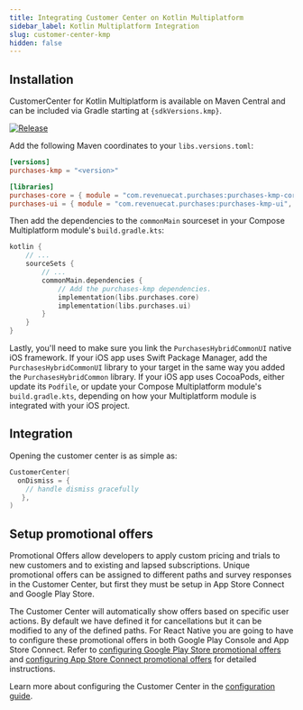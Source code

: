 ```yaml
---
title: Integrating Customer Center on Kotlin Multiplatform
sidebar_label: Kotlin Multiplatform Integration
slug: customer-center-kmp
hidden: false
---
```


<OverviewPartial />

## Installation

CustomerCenter for Kotlin Multiplatform is available on Maven Central and can be included via Gradle starting at <code>{sdkVersions.kmp}</code>.

[![Release](https://img.shields.io/github/release/RevenueCat/purchases-kmp.svg?style=flat)](https://github.com/RevenueCat/purchases-kmp/releases)

Add the following Maven coordinates to your `libs.versions.toml`:
```toml libs.versions.toml
[versions] 
purchases-kmp = "<version>"

[libraries]
purchases-core = { module = "com.revenuecat.purchases:purchases-kmp-core", version.ref = "<version>" }
purchases-ui = { module = "com.revenuecat.purchases:purchases-kmp-ui", version.ref = "<version>" }
```

Then add the dependencies to the `commonMain` sourceset in your Compose Multiplatform module's `build.gradle.kts`:
```kotlin build.gradle.kts
kotlin {
    // ...
    sourceSets {
        // ...
        commonMain.dependencies {  
            // Add the purchases-kmp dependencies.
            implementation(libs.purchases.core)  
            implementation(libs.purchases.ui)  
        }
    }
}
```

Lastly, you'll need to make sure you link the `PurchasesHybridCommonUI` native iOS framework. If your iOS app uses Swift Package Manager, add the `PurchasesHybridCommonUI` library to your target in the same way you added the `PurchasesHybridCommon` library. If your iOS app uses CocoaPods, either update its `Podfile`, or update your Compose Multiplatform module's `build.gradle.kts`, depending on how your Multiplatform module is integrated with your iOS project.

## Integration

Opening the customer center is as simple as:

```kotlin
CustomerCenter(
  onDismiss = { 
    // handle dismiss gracefully
   },
)
```

## Setup promotional offers

Promotional Offers allow developers to apply custom pricing and trials to new customers and to existing and lapsed subscriptions. Unique promotional offers can be assigned to different paths and survey responses in the Customer Center, but first they must be setup in App Store Connect and Google Play Store.

The Customer Center will automatically show offers based on specific user actions. By default we have defined it for cancellations but it can be modified to any of the defined paths. For React Native you are going to have to configure these promotional offers in both Google Play Console and App Store Connect.
Refer to [configuring Google Play Store promotional offers](/tools/customer-center/customer-center-promo-offers-google) and [configuring App Store Connect promotional offers](/tools/customer-center/customer-center-promo-offers-apple) for detailed instructions.

Learn more about configuring the Customer Center in the [configuration guide](/tools/customer-center/customer-center-configuration).
